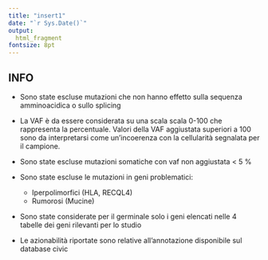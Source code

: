 ```yaml
---
title: "insert1"
date: "`r Sys.Date()`"
output: 
  html_fragment
fontsize: 8pt
---
```


## INFO
  - Sono state escluse mutazioni che non hanno effetto sulla sequenza amminoacidica o sullo splicing
  
  - La VAF è da essere considerata su una scala scala 0-100 che rappresenta la percentuale. Valori della VAF aggiustata         superiori a 100 sono da interpretarsi come un'incoerenza con la cellularità segnalata per il campione.
  
  - Sono state escluse mutazioni somatiche con vaf non aggiustata < 5 %  
  
  - Sono state escluse le mutazioni in geni problematici:
  
    - Iperpolimorfici (HLA, RECQL4)
    - Rumorosi (Mucine)
    
  - Sono state considerate per il germinale solo i geni elencati nelle 4 tabelle dei geni rilevanti per lo studio
  - Le azionabilità riportate sono relative all'annotazione disponibile sul database civic
